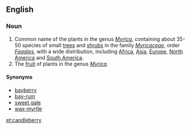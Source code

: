 ==English==
===Noun===
{{wikipedia}}
{{en-noun|candleberries}}
# Common name of the plants in the genus ''[[Myrica]]'', containing about 35-50 species of small [[tree]]s and [[shrub]]s in the family ''[[Myricaceae]]'', order ''[[Fagales]]'', with a wide distribution, including [[Africa]], [[Asia]], [[Europe]], [[North America]] and [[South America]].
#The [[fruit]] of plants in the genus ''[[Myrica]]''.

====Synonyms====
*[[bayberry]]
*[[bay-rum]]
*[[sweet gale]]
*[[wax-myrtle]]

[[et:candleberry]]
